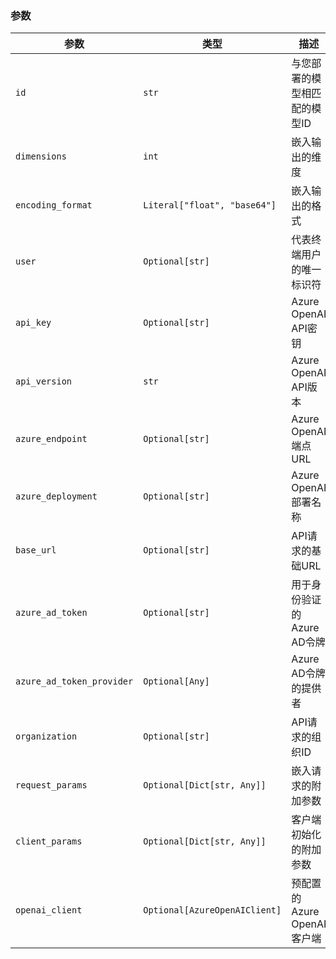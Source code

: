 ### 参数

| 参数 | 类型 | 描述 | 默认值 |
|-----------|------|-------------|---------|
| `id` | `str` | 与您部署的模型相匹配的模型ID | `"text-embedding-3-small"` |
| `dimensions` | `int` | 嵌入输出的维度 | `1536` |
| `encoding_format` | `Literal["float", "base64"]` | 嵌入输出的格式 | `"float"` |
| `user` | `Optional[str]` | 代表终端用户的唯一标识符 | `None` |
| `api_key` | `Optional[str]` | Azure OpenAI API密钥 | 环境变量 `AZURE_EMBEDDER_OPENAI_API_KEY` |
| `api_version` | `str` | Azure OpenAI API版本 | 环境变量 `AZURE_EMBEDDER_OPENAI_API_VERSION` 或 `"2024-10-21"` |
| `azure_endpoint` | `Optional[str]` | Azure OpenAI端点URL | 环境变量 `AZURE_EMBEDDER_OPENAI_ENDPOINT` |
| `azure_deployment` | `Optional[str]` | Azure OpenAI部署名称 | 环境变量 `AZURE_EMBEDDER_DEPLOYMENT` |
| `base_url` | `Optional[str]` | API请求的基础URL | `None` |
| `azure_ad_token` | `Optional[str]` | 用于身份验证的Azure AD令牌 | `None` |
| `azure_ad_token_provider` | `Optional[Any]` | Azure AD令牌的提供者 | `None` |
| `organization` | `Optional[str]` | API请求的组织ID | `None` |
| `request_params` | `Optional[Dict[str, Any]]` | 嵌入请求的附加参数 | `None` |
| `client_params` | `Optional[Dict[str, Any]]` | 客户端初始化的附加参数 | `None` |
| `openai_client` | `Optional[AzureOpenAIClient]` | 预配置的Azure OpenAI客户端 | `None` |